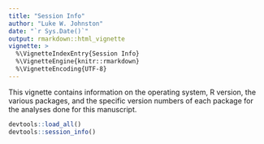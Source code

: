 ```yaml
---
title: "Session Info"
author: "Luke W. Johnston"
date: "`r Sys.Date()`"
output: rmarkdown::html_vignette
vignette: >
  %\VignetteIndexEntry{Session Info}
  %\VignetteEngine{knitr::rmarkdown}
  %\VignetteEncoding{UTF-8}
---
```


This vignette contains information on the operating system, R version, the
various packages, and the specific version numbers of each package for the
analyses done for this manuscript.

```r
devtools::load_all()
devtools::session_info()
```

